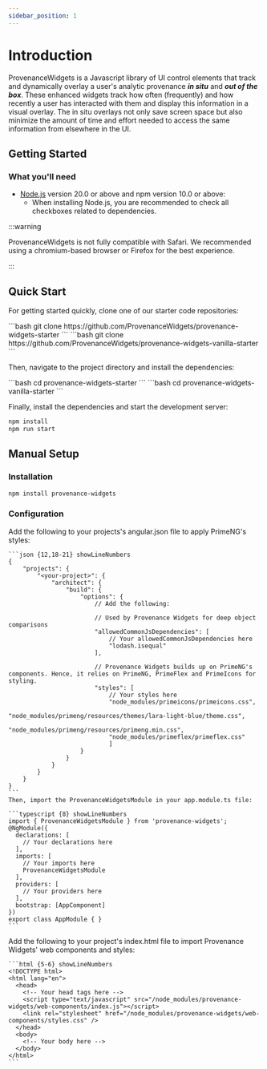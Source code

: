 ```yaml
---
sidebar_position: 1
---
```



# Introduction

ProvenanceWidgets is a Javascript library of UI control elements that track and dynamically overlay a user's analytic provenance ***in situ*** and ***out of the box***. These enhanced widgets track how often (frequently) and how recently a user has interacted with them and display this information in a visual overlay. The in situ overlays not only save screen space but also minimize the amount of time and effort needed to access the same information from elsewhere in the UI.

## Getting Started

### What you'll need

- [Node.js](https://nodejs.org/en/download/) version 20.0 or above and npm version 10.0 or above:
  - When installing Node.js, you are recommended to check all checkboxes related to dependencies.

:::warning

ProvenanceWidgets is not fully compatible with Safari. We recommended using a chromium-based browser or Firefox for the best experience.

:::

## Quick Start

For getting started quickly, clone one of our starter code repositories:

<Tabs groupId='framework'>
  <TabItem value='angular' label='Angular'>
    ```bash
    git clone https://github.com/ProvenanceWidgets/provenance-widgets-starter
    ```
  </TabItem>
  <TabItem value='web-components' label='Web Components'>
  ```bash
  git clone https://github.com/ProvenanceWidgets/provenance-widgets-vanilla-starter
  ```
  </TabItem>
</Tabs>

Then, navigate to the project directory and install the dependencies:

<Tabs groupId='framework'>
  <TabItem value='angular' label='Angular'>
    ```bash
    cd provenance-widgets-starter
    ```
  </TabItem>
  <TabItem value='web-components' label='Web Components'>
    ```bash
    cd provenance-widgets-vanilla-starter
    ```
  </TabItem>
</Tabs>

Finally, install the dependencies and start the development server:

```bash
npm install
npm run start
```

## Manual Setup

### Installation

```bash
npm install provenance-widgets
```

### Configuration

<Tabs groupId='framework'>
  <TabItem value='angular' label='Angular'>
    Add the following to your projects's angular.json file to apply PrimeNG's styles:

    ```json {12,18-21} showLineNumbers
    {
        "projects": {
            "<your-project>": {
                "architect": {
                    "build": {
                        "options": {
                            // Add the following:

                            // Used by Provenance Widgets for deep object comparisons
                            "allowedCommonJsDependencies": [
                                // Your allowedCommonJsDependencies here
                                "lodash.isequal"
                            ],

                            // Provenance Widgets builds up on PrimeNG's components. Hence, it relies on PrimeNG, PrimeFlex and PrimeIcons for styling.
                            "styles": [
                                // Your styles here
                                "node_modules/primeicons/primeicons.css",
                                "node_modules/primeng/resources/themes/lara-light-blue/theme.css",
                                "node_modules/primeng/resources/primeng.min.css",
                                "node_modules/primeflex/primeflex.css"
                                ]
                        }
                    }
                }
            }        
        }
    }
    ```
    Then, import the ProvenanceWidgetsModule in your app.module.ts file:

    ```typescript {8} showLineNumbers
    import { ProvenanceWidgetsModule } from 'provenance-widgets';
    @NgModule({
      declarations: [
        // Your declarations here
      ],
      imports: [
        // Your imports here
        ProvenanceWidgetsModule
      ],
      providers: [
        // Your providers here
      ],
      bootstrap: [AppComponent]
    })
    export class AppModule { }
    ```
  </TabItem>
  <TabItem value='web-components' label='Web components'>
    Add the following to your project's index.html file to import Provenance Widgets' web components and styles:

    ```html {5-6} showLineNumbers
    <!DOCTYPE html>
    <html lang="en">
      <head>
        <!-- Your head tags here -->
        <script type="text/javascript" src="/node_modules/provenance-widgets/web-components/index.js"></script>
        <link rel="stylesheet" href="/node_modules/provenance-widgets/web-components/styles.css" />
      </head>
      <body>
        <!-- Your body here -->
      </body>
    </html>
    ```
  </TabItem>
</Tabs>